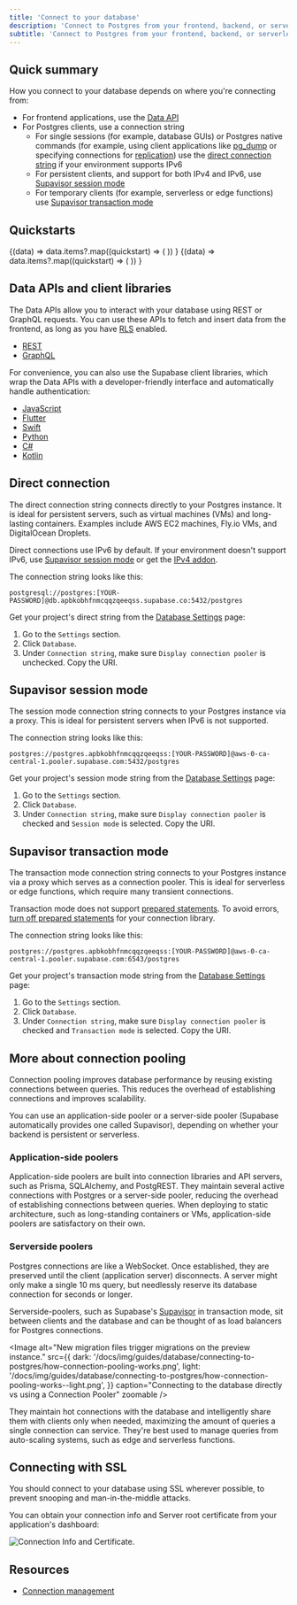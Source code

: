 ```yaml
---
title: 'Connect to your database'
description: 'Connect to Postgres from your frontend, backend, or serverless environment'
subtitle: 'Connect to Postgres from your frontend, backend, or serverless environment'
---
```


## Quick summary

How you connect to your database depends on where you're connecting from:

- For frontend applications, use the [Data API](#data-apis-and-client-libraries)
- For Postgres clients, use a connection string
  - For single sessions (for example, database GUIs) or Postgres native commands (for example, using client applications like [pg_dump](https://www.postgresql.org/docs/current/app-pgdump.html) or specifying connections for [replication](/docs/guides/database/postgres/setup-replication-external)) use the [direct connection string](#direct-connection) if your environment supports IPv6
  - For persistent clients, and support for both IPv4 and IPv6, use [Supavisor session mode](#supavisor-session-mode)
  - For temporary clients (for example, serverless or edge functions) use [Supavisor transaction mode](#supavisor-transaction-mode)

## Quickstarts

<div className="grid grid-cols-[repeat(auto-fit,minmax(150px,1fr))] gap-6   not-prose">
  <NavData data="ormQuickstarts">
    {(data) =>
      data.items?.map((quickstart) => (
        <Link key={quickstart.url} href={quickstart.url} passHref>
          <GlassPanel
            key={quickstart.name}
            title={quickstart.name}
            className="[&>div]:p-2 flex justify-center [&_p]:text-foreground-light"
          />
        </Link>
      ))
    }
  </NavData>
  <NavData data="guiQuickstarts">
    {(data) =>
      data.items?.map((quickstart) => (
        <Link key={quickstart.url} href={quickstart.url} passHref>
          <GlassPanel
            key={quickstart.name}
            title={quickstart.name}
            className="[&>div]:p-2 flex justify-center [&_p]:text-foreground-light"
          />
        </Link>
      ))
    }
  </NavData>
</div>

## Data APIs and client libraries

The Data APIs allow you to interact with your database using REST or GraphQL requests. You can use these APIs to fetch and insert data from the frontend, as long as you have [RLS](/docs/guides/database/postgres/row-level-security) enabled.

- [REST](/docs/guides/api)
- [GraphQL](/docs/guides/graphql/api)

For convenience, you can also use the Supabase client libraries, which wrap the Data APIs with a developer-friendly interface and automatically handle authentication:

- [JavaScript](/docs/reference/javascript)
- [Flutter](/docs/reference/dart)
- [Swift](/docs/reference/swift)
- [Python](/docs/reference/python)
- [C#](/docs/reference/csharp)
- [Kotlin](/docs/reference/kotlin)

## Direct connection

The direct connection string connects directly to your Postgres instance. It is ideal for persistent servers, such as virtual machines (VMs) and long-lasting containers. Examples include AWS EC2 machines, Fly.io VMs, and DigitalOcean Droplets.

<Admonition type="caution">

Direct connections use IPv6 by default. If your environment doesn't support IPv6, use [Supavisor session mode](#supavisor-session-mode) or get the [IPv4 addon](/docs/guides/platform/ipv4-address).

</Admonition>

The connection string looks like this:

```
postgresql://postgres:[YOUR-PASSWORD]@db.apbkobhfnmcqqzqeeqss.supabase.co:5432/postgres
```

Get your project's direct string from the [Database Settings](/dashboard/project/_/settings/database) page:

1. Go to the `Settings` section.
2. Click `Database`.
3. Under `Connection string`, make sure `Display connection pooler` is unchecked. Copy the URI.

## Supavisor session mode

The session mode connection string connects to your Postgres instance via a proxy. This is ideal for persistent servers when IPv6 is not supported.

The connection string looks like this:

```
postgres://postgres.apbkobhfnmcqqzqeeqss:[YOUR-PASSWORD]@aws-0-ca-central-1.pooler.supabase.com:5432/postgres
```

Get your project's session mode string from the [Database Settings](/dashboard/project/_/settings/database) page:

1. Go to the `Settings` section.
2. Click `Database`.
3. Under `Connection string`, make sure `Display connection pooler` is checked and `Session mode` is selected. Copy the URI.

## Supavisor transaction mode

The transaction mode connection string connects to your Postgres instance via a proxy which serves as a connection pooler. This is ideal for serverless or edge functions, which require many transient connections.

<Admonition type="caution">

Transaction mode does not support [prepared statements](https://postgresql.org/docs/current/sql-prepare.html). To avoid errors, [turn off prepared statements](https://github.com/orgs/supabase/discussions/28239) for your connection library.

</Admonition>

The connection string looks like this:

```
postgres://postgres.apbkobhfnmcqqzqeeqss:[YOUR-PASSWORD]@aws-0-ca-central-1.pooler.supabase.com:6543/postgres
```

Get your project's transaction mode string from the [Database Settings](/dashboard/project/_/settings/database) page:

1. Go to the `Settings` section.
2. Click `Database`.
3. Under `Connection string`, make sure `Display connection pooler` is checked and `Transaction mode` is selected. Copy the URI.

## More about connection pooling

Connection pooling improves database performance by reusing existing connections between queries. This reduces the overhead of establishing connections and improves scalability.

You can use an application-side pooler or a server-side pooler (Supabase automatically provides one called Supavisor), depending on whether your backend is persistent or serverless.

### Application-side poolers

Application-side poolers are built into connection libraries and API servers, such as Prisma, SQLAlchemy, and PostgREST. They maintain several active connections with Postgres or a server-side pooler, reducing the overhead of establishing connections between queries. When deploying to static architecture, such as long-standing containers or VMs, application-side poolers are satisfactory on their own.

### Serverside poolers

Postgres connections are like a WebSocket. Once established, they are preserved until the client (application server) disconnects. A server might only make a single 10 ms query, but needlessly reserve its database connection for seconds or longer.

Serverside-poolers, such as Supabase's [Supavisor](https://github.com/supabase/supavisor) in transaction mode, sit between clients and the database and can be thought of as load balancers for Postgres connections.

<Image
  alt="New migration files trigger migrations on the preview instance."
  src={{
    dark: '/docs/img/guides/database/connecting-to-postgres/how-connection-pooling-works.png',
    light:
      '/docs/img/guides/database/connecting-to-postgres/how-connection-pooling-works--light.png',
  }}
  caption="Connecting to the database directly vs using a Connection Pooler"
  zoomable
/>

They maintain hot connections with the database and intelligently share them with clients only when needed, maximizing the amount of queries a single connection can service. They're best used to manage queries from auto-scaling systems, such as edge and serverless functions.

## Connecting with SSL

You should connect to your database using SSL wherever possible, to prevent snooping and man-in-the-middle attacks.

You can obtain your connection info and Server root certificate from your application's dashboard:

![Connection Info and Certificate.](/docs/img/database/database-settings-ssl.png)

## Resources

- [Connection management](/docs/guides/database/connection-management)
